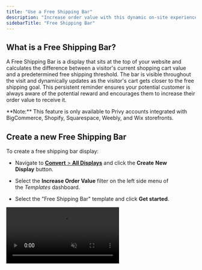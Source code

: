 ```yaml
---
title: "Use a Free Shipping Bar"
description: "Increase order value with this dynamic on-site experience."
sidebarTitle: "Free Shipping Bar"
---
```


## What is a Free Shipping Bar?

A Free Shipping Bar is a display that sits at the top of your website and calculates the difference between a visitor's current shopping cart value and a predetermined free shipping threshold. The bar is visible throughout the visit and dynamically updates as the visitor's cart gets closer to the free shipping goal. This persistent reminder ensures your potential customer is always aware of the potential reward and encourages them to increase their order value to receive it.

<Warning>
  **Note:** This feature is only available to Privy accounts integrated with BigCommerce, Shopify, Squarespace, Weebly, and Wix storefronts.
</Warning>

## Create a new Free Shipping Bar

To create a free shipping bar display:

* Navigate to [**Convert** > **All Displays**](https://dashboard.privy.com/displays) and click the **Create** **New Display** button. 

* Select the **Increase Order Value** filter on the left side menu of the *Templates* dashboard.

* Select the "Free Shipping Bar" template and click **Get started**.

<video autoPlay muted loop playsInline className="create-fsb" src="/images/displays/fsb-create.mp4" />

## Customize your Free Shipping Bar

Now that you've selected your template, it's time to customize its appearance!

* Edit your bar's background color or image, border, sizing, and spacing on the right side.

* Click directly on the bar's text to edit it and customize the font, color, size, and alignment on the right side.

* On your final step, click directly on the button to customize its appearance and settings on the right side.

<Note>
  By default, your button is set to redirect shoppers to the checkout page once they reach the free shipping goal. This is recommended, but you can change this if needed.
</Note>

<video autoPlay muted loop playsInline className="fsb-design" src="/images/displays/fsb-customize.mp4" />

Make sure you customize each step of your Free Shipping Bar! You can navigate between steps at the bottom of the editor. Make sure to **Save** any changes.

<Tip>
  To save time, click the **Match Styles** feature to quickly and easily copy the styles from the step(s) you already customized!
</Tip>

## Edit your settings

When you’re happy with your display’s design, you’ll want to head over to **Settings** to set your free shipping goal and make sure it’s showing to the right people at the right time.

### Set your free shipping goal

Click to edit the **Cart Goal** card at the top of your settings. Enter your store's free shipping threshold. **Save.**

<video autoPlay muted loop playsInline className="set-cart-goal" src="/images/displays/fsb-set-goal.mp4" />

### Audience Targeting

By default, your Free Shipping Bar will be visible to all audiences and appear immediately on your site. This is recommended, since free shipping is a popular incentive that can encourage an interested visitor to purchase from you!

If you want to adjust your Free Shipping Bar's trigger settings, or restrict it from being visible to certain audiences, you can [learn more about Privy's targeting here](https://help.privy.com/docs/learn/displays/settings-overview).

## Launch your Free Shipping Bar

Once you've customized your Free Shipping Bar's appearance and set your Cart Goal, you're ready to launch your display. Click **Activate** in the upper right corner.

<Tip>
  You can still make changes to your display’s appearance and settings once it is published by clicking **Update Live Display** in the editor.
</Tip>

## Review your Performance

After you activate your display, you can review its performance at any time in the **Reporting** tab. [Learn more about Privy Convert Reporting.](https://help.privy.com/docs/learn/displays/reporting-overview)

<Warning>
  Since your Free Shipping Bar does not collect sign ups, only display Views will be available in reporting.
</Warning>
